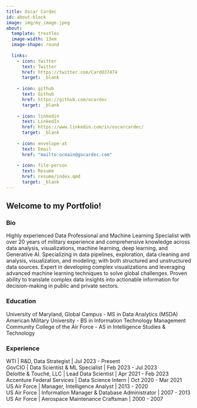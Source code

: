 ```yaml
---
title: Oscar Cardec
id: about-block
image: img/my_image.jpeg
about:
  template: trestles
  image-width: 13em
  image-shape: round
  
  links:
    - icon: twitter
      text: Twitter
      href: https://twitter.com/CardO37474
      target: _blank
      
    - icon: github
      text: Github
      href: https://github.com/ocardec
      target: _blank
      
    - icon: linkedin
      text: LinkedIn
      href: https://www.linkedin.com/in/oscarcardec/
      target: _blank
      
    - icon: envelope-at
      text: Email
      href: "mailto:ocmain@gocardec.com"  
      
    - icon: file-person
      text: Resume
      href: resume/index.qmd
      target: _blank
---
```


## Welcome to my Portfolio!

### Bio

Highly experienced Data Professional and Machine Learning Specialist with over 20 years of military experience and comprehensive knowledge across data analysis, visualizations, machine learning, deep learning, and Generative AI. Specializing in data pipelines, exploration, data cleaning and analysis, visualization, and modeling; with both structured and unstructured data sources. Expert in developing complex visualizations and leveraging advanced machine learning techniques to solve global challenges. Proven ability to translate complex data insights into actionable information for decision-making in public and private sectors.

### Education

University of Maryland, Global Campus - MS in Data Analytics (MSDA)\
American Military University - BS in Information Technology Management\
Community College of the Air Force - AS in Intelligence Studies & Technology

### Experience

WTI \| R&D, Data Strategist \| Jul 2023 - Present\
GovCIO \| Data Scientist & ML Specialist \| Feb 2023 - Jul 2023\
Deloitte & Touché, LLC \| Lead Data Scientist \| Apr 2021 - Feb 2023\
Accenture Federal Services \| Data Science Intern \| Oct 2020 - Mar 2021\
US Air Force \| Manager, Intelligence Analyst \| 2013 - 2020\
US Air Force \| Information Manager & Database Administrator \| 2007 - 2013\
US Air Force \| Aerospace Maintenance Craftsman \| 2000 - 2007\
